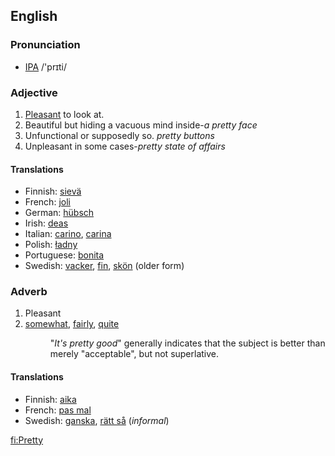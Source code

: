 ==English==
===Pronunciation===
* [[IPA]] /'prɪti/
===Adjective===

# [[Pleasant]] to look at.
# Beautiful but hiding a vacuous mind inside-''a pretty face''
# Unfunctional or supposedly so. ''pretty buttons''
# Unpleasant in some cases-''pretty state of affairs''

====Translations====
*Finnish: [[sievä]]
*French: [[joli]]
*German: [[hübsch]]
*Irish: [[deas]]
*Italian: [[carino]], [[carina]]
*Polish: [[ładny]]
*Portuguese: [[bonita]]
*Swedish: [[vacker]], [[fin]], [[skön]] (older form)

===Adverb===

# Pleasant
# [[somewhat]], [[fairly]], [[quite]]
#: "''It's pretty good''" generally indicates that the subject is better than merely "acceptable", but not superlative.

====Translations====
*Finnish: [[aika]]
*French: [[pas mal]]
*Swedish: [[ganska]], [[rätt så]] (''informal'')

[[fi:Pretty]]